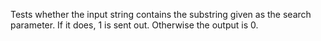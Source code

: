 Tests whether the input string contains the substring given as the <span class="highlight">search</span> parameter. If it does, 1 is sent out. Otherwise the output is 0.